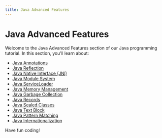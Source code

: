 ```yaml
---
title: Java Advanced Features
---
```


# Java Advanced Features

Welcome to the Java Advanced Features section of our Java programming tutorial. In this section, you'll learn about:

- [Java Annotations](./0-java-annotations.mdx)
- [Java Reflection](./1-java-reflection.mdx)
- [Java Native Interface (JNI)](./2-java-java-native-interface.mdx)
- [Java Module System](./3-java-module-system.mdx)
- [Java ServiceLoader](./4-java-serviceloader.mdx)
- [Java Memory Management](./5-java-memory-management.mdx)
- [Java Garbage Collection](./6-java-garbage-collection.mdx)
- [Java Records](./7-java-records.mdx)
- [Java Sealed Classes](./8-java-sealed-classes.mdx)
- [Java Text Block](./9-java-text-block.mdx)
- [Java Pattern Matching](./10-java-pattern-matching.mdx)
- [Java Internationalization](./11-java-internationalization.mdx)

Have fun coding!